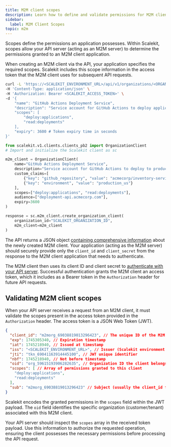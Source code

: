```yaml
---
title: M2M client scopes
description: Learn how to define and validate permissions for M2M client applications
sidebar:
  label: M2M Client Scopes
topic: m2m
---
```



Scopes define the permissions an application possesses. Within Scalekit, scopes allow your API server (acting as an M2M server) to determine the permissions granted to an M2M client application.

When creating an M2M client via the API, your application specifies the required scopes. Scalekit includes this scope information in the access token that the M2M client uses for subsequent API requests.

<Tabs>
<TabItem value="curl" label="cURL">

```bash title="Register an M2M client with specific scopes"
curl -L 'https://<SCALEKIT_ENVIRONMENT_URL>/api/v1/organizations/<ORGANIZATION_ID>/clients' \
-H 'Content-Type: application/json' \
-H 'Authorization: Bearer <SCALEKIT_ACCESS_TOKEN>' \
-d '{
    "name": "GitHub Actions Deployment Service",
    "description": "Service account for GitHub Actions to deploy applications to production",
    "scopes": [
        "deploy:applications",
        "read:deployments"
    ],
    "expiry": 3600 # Token expiry time in seconds
}'
```

</TabItem>
<TabItem value="python" label="Python">

```python title="Register an M2M client with specific scopes"
from scalekit.v1.clients.clients_pb2 import OrganizationClient
# Import and initialize the Scalekit client as sc

m2m_client = OrganizationClient(
    name="GitHub Actions Deployment Service",
    description="Service account for GitHub Actions to deploy to production",
    custom_claims=[
        {"key": "github_repository", "value": "acmecorp/inventory-service"},
        {"key": "environment", "value": "production_us"}
    ],
    scopes=["deploy:applications", "read:deployments"],
    audience=["deployment-api.acmecorp.com"],
    expiry=3600
)

response = sc.m2m_client.create_organization_client(
    organization_id="SCALEKIT_ORGANIZATION_ID",
    m2m_client=m2m_client
)
```

</TabItem>
</Tabs>

The API returns a JSON object [containing comprehensive information](/m2m/quickstart#register-m2m-client) about the newly created M2M client. Your application (acting as the M2M server) should securely provide only the `client_id` and `client_secret` from the response to the M2M client application that needs to authenticate.

The M2M client then uses its client ID and client secret to [authenticate with your API server](/m2m/api-auth-for-m2m-clients). Successful authentication grants the M2M client an access token, which it includes as a Bearer token in the `Authorization` header for future API requests.

## Validating M2M client scopes

When your API server receives a request from an M2M client, it must validate the scopes present in the access token provided in the `Authorization` header. The access token is a JSON Web Token (JWT).

```json title="Example Decoded Access Token JWT Payload"
{
  "client_id": "m2morg_69038819013296423", // The unique ID of the M2M client
  "exp": 1745305340, // Expiration timestamp
  "iat": 1745218940, // Issued at timestamp
  "iss": "<SCALEKIT_ENVIRONMENT_URL>", // Issuer (Scalekit environment URL)
  "jti": "tkn_69041163914445100", // JWT unique identifier
  "nbf": 1745218940, // Not before timestamp
  "oid": "org_59615193906282635", // Organization ID the client belongs to
  "scopes": [ // Array of permissions granted to this client
    "deploy:applications",
    "read:deployments"
  ],
  "sub": "m2morg_69038819013296423" // Subject (usually the client_id for M2M)
}
```

Scalekit encodes the granted permissions in the `scopes` field within the JWT payload. The `oid` field identifies the specific organization (customer/tenant) associated with this M2M client.

Your API server should inspect the `scopes` array in the received token payload. Use this information to authorize the requested operation, ensuring the client possesses the necessary permissions before processing the API request.
